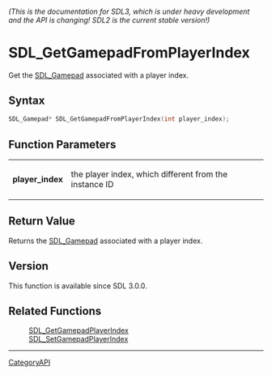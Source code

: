 ====== (This is the documentation for SDL3, which is under heavy development and the API is changing! SDL2 is the current stable version!) ======
= SDL_GetGamepadFromPlayerIndex =

Get the [[SDL_Gamepad]] associated with a player index.

== Syntax ==

<syntaxhighlight lang='c'>
SDL_Gamepad* SDL_GetGamepadFromPlayerIndex(int player_index);
</syntaxhighlight>

== Function Parameters ==

{|
|'''player_index'''
|the player index, which different from the instance ID
|}

== Return Value ==

Returns the [[SDL_Gamepad]] associated with a player index.

== Version ==

This function is available since SDL 3.0.0.

== Related Functions ==

:[[SDL_GetGamepadPlayerIndex]]
:[[SDL_SetGamepadPlayerIndex]]

----
[[CategoryAPI]]



